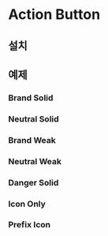 # Action Button

<ComponentExample name="action-button-preview" />

## 설치

<Installation name="action-button" />

## 예제

### Brand Solid

<ComponentExample name="action-button-brand-solid" />

### Neutral Solid

<ComponentExample name="action-button-neutral-solid" />

### Brand Weak

<ComponentExample name="action-button-brand-weak" />

### Neutral Weak

<ComponentExample name="action-button-neutral-weak" />

### Danger Solid

<ComponentExample name="action-button-danger-solid" />

### Icon Only

<ComponentExample name="action-button-icon-only" />

### Prefix Icon

<ComponentExample name="action-button-prefix-icon" />